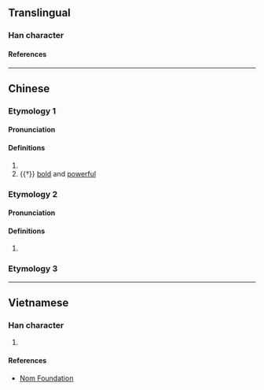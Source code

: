 {{character info/new}}
==Translingual==

===Han character===
{{Han char|rn=61|rad=心|as=12|sn=15|four=94011|canj=PGGU|ids=⿰忄堯}}

====References====
{{Han ref|kx=0403.160|dkj=11236|dj=0743.170|hdz=42352.080|uh=61A2}}

----

==Chinese==

===Etymology 1===
{{zh-forms|s=𢙒}}

====Pronunciation====
{{zh-pron
|m=xiāo
|c=hiu1
|mc=y
|oc=y
|cat=v,a
}}

====Definitions====
{{zh-hanzi}}

# {{zh-alt-form|嘵|to [[fear]]}}
# {{†}} [[bold]] and [[powerful]]

===Etymology 2===
{{zh-forms|s=𢙒}}

====Pronunciation====
{{zh-pron
|mn=giâu
|cat=
}}

====Definitions====
{{zh-hanzi}}

# {{zh-only|憢疑}}

===Etymology 3===
{{zh-see|僥|v|[[fake]]}}

----

==Vietnamese==

===Han character===
{{vi-readings|rs=心12|reading=nhau}}

# {{defn|lang=vi|sort=心12}}

====References====
* [http://nomfoundation.org/common/nom_details.php?codepoint=61a2 Nom Foundation]